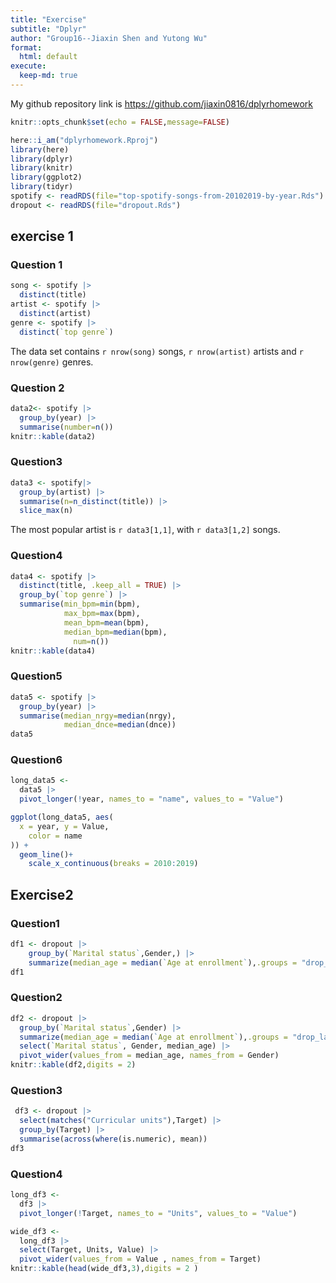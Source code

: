 ```yaml
---
title: "Exercise"
subtitle: "Dplyr"
author: "Group16--Jiaxin Shen and Yutong Wu"
format:
  html: default
execute: 
  keep-md: true
---
```


My github repository link is <https://github.com/jiaxin0816/dplyrhomework>

```r
knitr::opts_chunk$set(echo = FALSE,message=FALSE)
```

```r
here::i_am("dplyrhomework.Rproj")
library(here)
library(dplyr)
library(knitr)
library(ggplot2)
library(tidyr)
spotify <- readRDS(file="top-spotify-songs-from-20102019-by-year.Rds")
dropout <- readRDS(file="dropout.Rds")
```

## exercise 1

### Question 1

```r
song <- spotify |>
  distinct(title)
artist <- spotify |>
  distinct(artist)
genre <- spotify |>
  distinct(`top genre`)
```

The data set contains `r nrow(song)` songs, `r nrow(artist)` artists and `r nrow(genre)` genres.

### Question 2

```r
data2<- spotify |>
  group_by(year) |>
  summarise(number=n())
knitr::kable(data2)
```

### Question3

```r
data3 <- spotify|>
  group_by(artist) |>
  summarise(n=n_distinct(title)) |>
  slice_max(n)
```

The most popular artist is `r data3[1,1]`, with `r data3[1,2]` songs.

### Question4

```r
data4 <- spotify |>
  distinct(title, .keep_all = TRUE) |>
  group_by(`top genre`) |>
  summarise(min_bpm=min(bpm),
            max_bpm=max(bpm),
            mean_bpm=mean(bpm),
            median_bpm=median(bpm),
              num=n())
knitr::kable(data4)
```

### Question5

```r
data5 <- spotify |> 
  group_by(year) |>
  summarise(median_nrgy=median(nrgy),
            median_dnce=median(dnce))
data5
```

### Question6

```r
long_data5 <-
  data5 |>
  pivot_longer(!year, names_to = "name", values_to = "Value")
```

```r
ggplot(long_data5, aes(
  x = year, y = Value,
    color = name
)) +
  geom_line()+
    scale_x_continuous(breaks = 2010:2019)
```

## Exercise2

### Question1

```r
df1 <- dropout |> 
    group_by(`Marital status`,Gender,) |>
    summarize(median_age = median(`Age at enrollment`),.groups = "drop_last")
df1
```

### Question2

```r
df2 <- dropout |> 
  group_by(`Marital status`,Gender) |>
  summarize(median_age = median(`Age at enrollment`),.groups = "drop_last")|>
  select(`Marital status`, Gender, median_age) |>
  pivot_wider(values_from = median_age, names_from = Gender)
knitr::kable(df2,digits = 2)
```

### Question3

```r
 df3 <- dropout |>
  select(matches("Curricular units"),Target) |>
  group_by(Target) |>
  summarise(across(where(is.numeric), mean))
df3
```

### Question4

```r
long_df3 <-
  df3 |>
  pivot_longer(!Target, names_to = "Units", values_to = "Value")
```

```r
wide_df3 <- 
  long_df3 |> 
  select(Target, Units, Value) |>
  pivot_wider(values_from = Value , names_from = Target)
knitr::kable(head(wide_df3,3),digits = 2 )
```